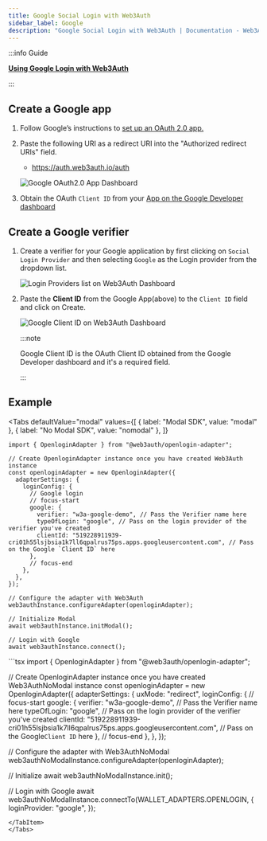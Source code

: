 ```yaml
---
title: Google Social Login with Web3Auth
sidebar_label: Google
description: "Google Social Login with Web3Auth | Documentation - Web3Auth"
---
```



:::info Guide

**[Using Google Login with Web3Auth](/guides/google)**

:::

## Create a Google app

1. Follow Google’s instructions to
   [set up an OAuth 2.0 app.](https://support.google.com/cloud/answer/6158849?hl=en)
2. Paste the following URI as a redirect URI into the "Authorized redirect URIs" field.

   - https://auth.web3auth.io/auth

   ![Google OAuth2.0 App Dashboard](/guides/social-providers/google/google-app-redirect-uri.png)

3. Obtain the OAuth `Client ID` from your
   [App on the Google Developer dashboard](https://console.developers.google.com/)

## Create a Google verifier

1. Create a verifier for your Google application by first clicking on `Social Login Provider` and
   then selecting `Google` as the Login provider from the dropdown list.

   ![Login Providers list on Web3Auth Dashboard](/images/dashboard/create-verifier-google.png)

2. Paste the **Client ID** from the Google App(above) to the `Client ID` field and click on Create.

   ![Google Client ID on Web3Auth Dashboard](/images/dashboard/create-verifier-field-error.png)

   :::note

   Google Client ID is the OAuth Client ID obtained from the Google Developer dashboard and it's a
   required field.

   :::

## Example

<Tabs
defaultValue="modal"
values={[
  { label: "Modal SDK", value: "modal" },
  { label: "No Modal SDK", value: "nomodal" },
]}
>
<TabItem value="modal">

```tsx
import { OpenloginAdapter } from "@web3auth/openlogin-adapter";

// Create OpenloginAdapter instance once you have created Web3Auth instance
const openloginAdapter = new OpenloginAdapter({
  adapterSettings: {
    loginConfig: {
      // Google login
      // focus-start
      google: {
        verifier: "w3a-google-demo", // Pass the Verifier name here
        typeOfLogin: "google", // Pass on the login provider of the verifier you've created
        clientId: "519228911939-cri01h55lsjbsia1k7ll6qpalrus75ps.apps.googleusercontent.com", // Pass on the Google `Client ID` here
      },
      // focus-end
    },
  },
});

// Configure the adapter with Web3Auth
web3authInstance.configureAdapter(openloginAdapter);

// Initialize Modal
await web3authInstance.initModal();

// Login with Google
await web3authInstance.connect();
```

</TabItem>

<TabItem value="nomodal">
```tsx
import { OpenloginAdapter } from "@web3auth/openlogin-adapter";

// Create OpenloginAdapter instance once you have created Web3AuthNoModal instance const
openloginAdapter = new OpenloginAdapter({ adapterSettings: { uxMode: "redirect", loginConfig: { //
focus-start google: { verifier: "w3a-google-demo", // Pass the Verifier name here typeOfLogin:
"google", // Pass on the login provider of the verifier you've created clientId:
"519228911939-cri01h55lsjbsia1k7ll6qpalrus75ps.apps.googleusercontent.com", // Pass on the
Google`Client ID` here }, // focus-end }, }, });

// Configure the adapter with Web3AuthNoModal
web3authNoModalInstance.configureAdapter(openloginAdapter);

// Initialize await web3authNoModalInstance.init();

// Login with Google await web3authNoModalInstance.connectTo(WALLET_ADAPTERS.OPENLOGIN, {
loginProvider: "google", });

```
</TabItem>
</Tabs>
```
